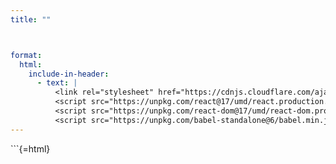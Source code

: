 ```yaml
---
title: ""



format:
  html:
    include-in-header:
      - text: |
          <link rel="stylesheet" href="https://cdnjs.cloudflare.com/ajax/libs/font-awesome/6.0.0/css/all.min.css">
          <script src="https://unpkg.com/react@17/umd/react.production.min.js"></script>
          <script src="https://unpkg.com/react-dom@17/umd/react-dom.production.min.js"></script>
          <script src="https://unpkg.com/babel-standalone@6/babel.min.js"></script>
---
```


```{=html}
<div id="react-root"></div>
<script type="text/babel">
  function LoginForm() {


    const { useState } = React;

  const [isLoading, setIsLoading] = useState(false)
  const [formData, setFormData] = useState({
    email: "",
    password: "",
  })

  const handleSubmit = async (e: React.FormEvent) => {
    e.preventDefault()
    setIsLoading(true)
    // Simulate API call
    await new Promise((resolve) => setTimeout(resolve, 1000))
    setIsLoading(false)
  }

  return (
    <div
      style={{
    height: "100vh",
    width: "100vw",
    display: "flex",
    alignItems: "center",
    justifyContent: "center",
    background: "linear-gradient(45deg, #FF6B6B, #4ECDC4)",
    fontFamily: "-apple-system, BlinkMacSystemFont, 'Segoe UI', Roboto, sans-serif",
    margin: 0,
    padding: 0,
    position: "fixed",
    top: 0,
    left: 0,
  }}
    >
      <div
        style={{
          width: "100%",
          maxWidth: "400px",
          margin: "20px",
          padding: "40px",
          borderRadius: "20px",
          backgroundColor: "rgba(255, 255, 255, 0.9)",
          backdropFilter: "blur(10px)",
          boxShadow: "0 8px 32px 0 rgba(31, 38, 135, 0.37)",
          border: "1px solid rgba(255, 255, 255, 0.18)",
        }}
      >
        <h1
          style={{
            margin: "0 0 24px 0",
            fontSize: "32px",
            fontWeight: "700",
            color: "#1a1a1a",
            textAlign: "center",
            background: "linear-gradient(45deg, #FF6B6B, #4ECDC4)",
            WebkitBackgroundClip: "text",
            WebkitTextFillColor: "transparent",
          }}
        >
          Welcome Back
        </h1>

        <form onSubmit={handleSubmit} style={{ width: "100%" }}>
          <div style={{ marginBottom: "20px" }}>
            <label
              htmlFor="email"
              style={{
                display: "block",
                marginBottom: "8px",
                fontSize: "14px",
                color: "#666",
                fontWeight: "500",
              }}
            >
              Email
            </label>
            <input
              id="email"
              type="email"
              value={formData.email}
              onChange={(e) => setFormData({ ...formData, email: e.target.value })}
              required
              placeholder="Enter your email"
              style={{
                width: "100%",
                padding: "12px 16px",
                border: "2px solid #e1e1e1",
                borderRadius: "12px",
                fontSize: "16px",
                outline: "none",
                transition: "all 0.3s ease",
                backgroundColor: "rgba(255, 255, 255, 0.9)",
              }}
              onFocus={(e) => {
                e.target.style.borderColor = "#4ECDC4"
                e.target.style.boxShadow = "0 0 0 4px rgba(78, 205, 196, 0.1)"
              }}
              onBlur={(e) => {
                e.target.style.borderColor = "#e1e1e1"
                e.target.style.boxShadow = "none"
              }}
            />
          </div>

          <div style={{ marginBottom: "20px" }}>
            <div
              style={{
                display: "flex",
                justifyContent: "space-between",
                alignItems: "center",
                marginBottom: "8px",
              }}
            >
              <label
                htmlFor="password"
                style={{
                  fontSize: "14px",
                  color: "#666",
                  fontWeight: "500",
                }}
              >
                Password
              </label>
              <button
                type="button"
                style={{
                  background: "none",
                  border: "none",
                  color: "#4ECDC4",
                  fontSize: "14px",
                  cursor: "pointer",
                  padding: "0",
                  textDecoration: "underline",
                }}
                onMouseOver={(e) => (e.currentTarget.style.color = "#FF6B6B")}
                onMouseOut={(e) => (e.currentTarget.style.color = "#4ECDC4")}
              >
                Forgot password?
              </button>
            </div>
            <input
              id="password"
              type="password"
              value={formData.password}
              onChange={(e) => setFormData({ ...formData, password: e.target.value })}
              required
              placeholder="Enter your password"
              style={{
                width: "100%",
                padding: "12px 16px",
                border: "2px solid #e1e1e1",
                borderRadius: "12px",
                fontSize: "16px",
                outline: "none",
                transition: "all 0.3s ease",
                backgroundColor: "rgba(255, 255, 255, 0.9)",
              }}
              onFocus={(e) => {
                e.target.style.borderColor = "#4ECDC4"
                e.target.style.boxShadow = "0 0 0 4px rgba(78, 205, 196, 0.1)"
              }}
              onBlur={(e) => {
                e.target.style.borderColor = "#e1e1e1"
                e.target.style.boxShadow = "none"
              }}
            />
          </div>

          <button
            type="submit"
            disabled={isLoading}
            style={{
              width: "100%",
              padding: "14px",
              backgroundColor: "#4ECDC4",
              color: "white",
              border: "none",
              borderRadius: "12px",
              fontSize: "16px",
              fontWeight: "600",
              cursor: "pointer",
              transition: "all 0.3s ease",
              position: "relative",
              overflow: "hidden",
            }}
            onMouseOver={(e) => {
              e.currentTarget.style.backgroundColor = "#FF6B6B"
              e.currentTarget.style.transform = "translateY(-2px)"
            }}
            onMouseOut={(e) => {
              e.currentTarget.style.backgroundColor = "#4ECDC4"
              e.currentTarget.style.transform = "translateY(0)"
            }}
          >
            {isLoading ? (
              <div
                style={{
                  display: "inline-block",
                  width: "20px",
                  height: "20px",
                  border: "3px solid rgba(255,255,255,0.3)",
                  borderRadius: "50%",
                  borderTopColor: "white",
                  animation: "spin 1s ease-in-out infinite",
                  style: {
                    "@keyframes spin": {
                      to: { transform: "rotate(360deg)" },
                    },
                  },
                }}
              />
            ) : (
              "Sign In"
            )}
          </button>

          <div
            style={{
              textAlign: "center",
              marginTop: "20px",
              fontSize: "14px",
              color: "#666",
            }}
          >
            Don&apos;t have an account?{" "}
            <button
              type="button"
              style={{
                background: "none",
                border: "none",
                color: "#4ECDC4",
                cursor: "pointer",
                padding: "0",
                textDecoration: "underline",
                fontSize: "14px",
              }}
              onMouseOver={(e) => (e.currentTarget.style.color = "#FF6B6B")}
              onMouseOut={(e) => (e.currentTarget.style.color = "#4ECDC4")}
            >
              Sign up
            </button>
          </div>
        </form>
      </div>
    </div>
  )
}


  ReactDOM.render(
    <LoginForm />,
    document.getElementById('react-root')
  );
</script>